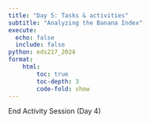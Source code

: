 ```yaml
---
title: "Day 5: Tasks & activities"
subtitle: "Analyzing the Banana Index"
execute:
  echo: false
  include: false
python: eds217_2024
format: 
    html:
        toc: true
        toc-depth: 3
        code-fold: show
---
```


::: {.center-text .body-text-xl .teal-text}
End Activity Session (Day 4)
:::

